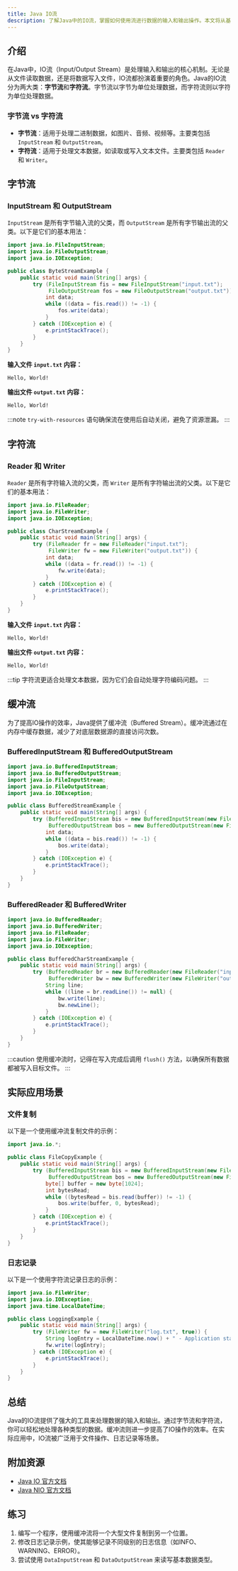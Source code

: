 ```yaml
---
title: Java IO流
description: 了解Java中的IO流，掌握如何使用流进行数据的输入和输出操作。本文将从基础概念入手，逐步讲解字节流、字符流以及它们的实际应用场景。
---
```


## 介绍

在Java中，IO流（Input/Output Stream）是处理输入和输出的核心机制。无论是从文件读取数据，还是将数据写入文件，IO流都扮演着重要的角色。Java的IO流分为两大类：**字节流**和**字符流**。字节流以字节为单位处理数据，而字符流则以字符为单位处理数据。

### 字节流 vs 字符流

- **字节流**：适用于处理二进制数据，如图片、音频、视频等。主要类包括 `InputStream` 和 `OutputStream`。
- **字符流**：适用于处理文本数据，如读取或写入文本文件。主要类包括 `Reader` 和 `Writer`。

## 字节流

### InputStream 和 OutputStream

`InputStream` 是所有字节输入流的父类，而 `OutputStream` 是所有字节输出流的父类。以下是它们的基本用法：

```java
import java.io.FileInputStream;
import java.io.FileOutputStream;
import java.io.IOException;

public class ByteStreamExample {
    public static void main(String[] args) {
        try (FileInputStream fis = new FileInputStream("input.txt");
             FileOutputStream fos = new FileOutputStream("output.txt")) {
            int data;
            while ((data = fis.read()) != -1) {
                fos.write(data);
            }
        } catch (IOException e) {
            e.printStackTrace();
        }
    }
}
```

**输入文件 `input.txt` 内容：**
```
Hello, World!
```

**输出文件 `output.txt` 内容：**
```
Hello, World!
```

:::note
`try-with-resources` 语句确保流在使用后自动关闭，避免了资源泄漏。
:::

## 字符流

### Reader 和 Writer

`Reader` 是所有字符输入流的父类，而 `Writer` 是所有字符输出流的父类。以下是它们的基本用法：

```java
import java.io.FileReader;
import java.io.FileWriter;
import java.io.IOException;

public class CharStreamExample {
    public static void main(String[] args) {
        try (FileReader fr = new FileReader("input.txt");
             FileWriter fw = new FileWriter("output.txt")) {
            int data;
            while ((data = fr.read()) != -1) {
                fw.write(data);
            }
        } catch (IOException e) {
            e.printStackTrace();
        }
    }
}
```

**输入文件 `input.txt` 内容：**
```
Hello, World!
```

**输出文件 `output.txt` 内容：**
```
Hello, World!
```

:::tip
字符流更适合处理文本数据，因为它们会自动处理字符编码问题。
:::

## 缓冲流

为了提高IO操作的效率，Java提供了缓冲流（Buffered Stream）。缓冲流通过在内存中缓存数据，减少了对底层数据源的直接访问次数。

### BufferedInputStream 和 BufferedOutputStream

```java
import java.io.BufferedInputStream;
import java.io.BufferedOutputStream;
import java.io.FileInputStream;
import java.io.FileOutputStream;
import java.io.IOException;

public class BufferedStreamExample {
    public static void main(String[] args) {
        try (BufferedInputStream bis = new BufferedInputStream(new FileInputStream("input.txt"));
             BufferedOutputStream bos = new BufferedOutputStream(new FileOutputStream("output.txt"))) {
            int data;
            while ((data = bis.read()) != -1) {
                bos.write(data);
            }
        } catch (IOException e) {
            e.printStackTrace();
        }
    }
}
```

### BufferedReader 和 BufferedWriter

```java
import java.io.BufferedReader;
import java.io.BufferedWriter;
import java.io.FileReader;
import java.io.FileWriter;
import java.io.IOException;

public class BufferedCharStreamExample {
    public static void main(String[] args) {
        try (BufferedReader br = new BufferedReader(new FileReader("input.txt"));
             BufferedWriter bw = new BufferedWriter(new FileWriter("output.txt"))) {
            String line;
            while ((line = br.readLine()) != null) {
                bw.write(line);
                bw.newLine();
            }
        } catch (IOException e) {
            e.printStackTrace();
        }
    }
}
```

:::caution
使用缓冲流时，记得在写入完成后调用 `flush()` 方法，以确保所有数据都被写入目标文件。
:::

## 实际应用场景

### 文件复制

以下是一个使用缓冲流复制文件的示例：

```java
import java.io.*;

public class FileCopyExample {
    public static void main(String[] args) {
        try (BufferedInputStream bis = new BufferedInputStream(new FileInputStream("source.txt"));
             BufferedOutputStream bos = new BufferedOutputStream(new FileOutputStream("destination.txt"))) {
            byte[] buffer = new byte[1024];
            int bytesRead;
            while ((bytesRead = bis.read(buffer)) != -1) {
                bos.write(buffer, 0, bytesRead);
            }
        } catch (IOException e) {
            e.printStackTrace();
        }
    }
}
```

### 日志记录

以下是一个使用字符流记录日志的示例：

```java
import java.io.FileWriter;
import java.io.IOException;
import java.time.LocalDateTime;

public class LoggingExample {
    public static void main(String[] args) {
        try (FileWriter fw = new FileWriter("log.txt", true)) {
            String logEntry = LocalDateTime.now() + " - Application started\n";
            fw.write(logEntry);
        } catch (IOException e) {
            e.printStackTrace();
        }
    }
}
```

## 总结

Java的IO流提供了强大的工具来处理数据的输入和输出。通过字节流和字符流，你可以轻松地处理各种类型的数据。缓冲流则进一步提高了IO操作的效率。在实际应用中，IO流被广泛用于文件操作、日志记录等场景。

## 附加资源

- [Java IO 官方文档](https://docs.oracle.com/javase/8/docs/api/java/io/package-summary.html)
- [Java NIO 官方文档](https://docs.oracle.com/javase/8/docs/api/java/nio/package-summary.html)

## 练习

1. 编写一个程序，使用缓冲流将一个大型文件复制到另一个位置。
2. 修改日志记录示例，使其能够记录不同级别的日志信息（如INFO、WARNING、ERROR）。
3. 尝试使用 `DataInputStream` 和 `DataOutputStream` 来读写基本数据类型。
